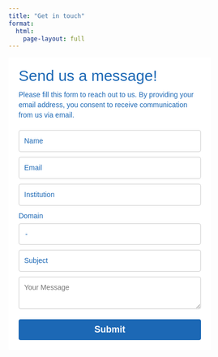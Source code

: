 ```yaml
---
title: "Get in touch"
format:
  html:
    page-layout: full
---
```


::: {layout="[ [1] ]"}
```{=html}
<style type="text/css">@import url("https://assets.mlcdn.com/fonts.css?version=1688726");</style>
    <style type="text/css">
    /* LOADER */
    .ml-form-embedSubmitLoad {
      display: inline-block;
      width: 20px;
      height: 20px;
    }

    .g-recaptcha {
    transform: scale(1);
    -webkit-transform: scale(1);
    transform-origin: 0 0;
    -webkit-transform-origin: 0 0;
    height: ;
    }

    .sr-only {
      position: absolute;
      width: 1px;
      height: 1px;
      padding: 0;
      margin: -1px;
      overflow: hidden;
      clip: rect(0,0,0,0);
      border: 0;
    }

    .ml-form-embedSubmitLoad:after {
      content: " ";
      display: block;
      width: 11px;
      height: 11px;
      margin: 1px;
      border-radius: 50%;
      border: 4px solid #fff;
    border-color: #ffffff #ffffff #ffffff transparent;
    animation: ml-form-embedSubmitLoad 1.2s linear infinite;
    }
    @keyframes ml-form-embedSubmitLoad {
      0% {
      transform: rotate(0deg);
      }
      100% {
      transform: rotate(360deg);
      }
    }
      #mlb2-6177194.ml-form-embedContainer {
        box-sizing: border-box;
        display: table;
        margin: 0 auto;
        position: static;
        width: 100% !important;
      }
      #mlb2-6177194.ml-form-embedContainer h4,
      #mlb2-6177194.ml-form-embedContainer p,
      #mlb2-6177194.ml-form-embedContainer span,
      #mlb2-6177194.ml-form-embedContainer button {
        text-transform: none !important;
        letter-spacing: normal !important;
      }
      #mlb2-6177194.ml-form-embedContainer .ml-form-embedWrapper {
        background-color: #ffffff;
        
        border-width: 0px;
        border-color: transparent;
        border-radius: 4px;
        border-style: solid;
        box-sizing: border-box;
        display: inline-block !important;
        margin: 0;
        padding: 0;
        position: relative;
              }
      #mlb2-6177194.ml-form-embedContainer .ml-form-embedWrapper.embedPopup,
      #mlb2-6177194.ml-form-embedContainer .ml-form-embedWrapper.embedDefault { width: 400px; }
      #mlb2-6177194.ml-form-embedContainer .ml-form-embedWrapper.embedForm { max-width: 400px; width: 100%; }
      #mlb2-6177194.ml-form-embedContainer .ml-form-align-left { text-align: left; }
      #mlb2-6177194.ml-form-embedContainer .ml-form-align-center { text-align: center; }
      #mlb2-6177194.ml-form-embedContainer .ml-form-align-default { display: table-cell !important; vertical-align: middle !important; text-align: center !important; }
      #mlb2-6177194.ml-form-embedContainer .ml-form-align-right { text-align: right; }
      #mlb2-6177194.ml-form-embedContainer .ml-form-embedWrapper .ml-form-embedHeader img {
        border-top-left-radius: 4px;
        border-top-right-radius: 4px;
        height: auto;
        margin: 0 auto !important;
        max-width: 100%;
        width: undefinedpx;
      }
      #mlb2-6177194.ml-form-embedContainer .ml-form-embedWrapper .ml-form-embedBody,
      #mlb2-6177194.ml-form-embedContainer .ml-form-embedWrapper .ml-form-successBody {
        padding: 20px 20px 0 20px;
      }
      #mlb2-6177194.ml-form-embedContainer .ml-form-embedWrapper .ml-form-embedBody.ml-form-embedBodyHorizontal {
        padding-bottom: 0;
      }
      #mlb2-6177194.ml-form-embedContainer .ml-form-embedWrapper .ml-form-embedBody .ml-form-embedContent,
      #mlb2-6177194.ml-form-embedContainer .ml-form-embedWrapper .ml-form-successBody .ml-form-successContent {
        text-align: left;
        margin: 0 0 20px 0;
      }
      #mlb2-6177194.ml-form-embedContainer .ml-form-embedWrapper .ml-form-embedBody .ml-form-embedContent h4,
      #mlb2-6177194.ml-form-embedContainer .ml-form-embedWrapper .ml-form-successBody .ml-form-successContent h4 {
        color: #1c68b5;
        font-family: 'Source Sans Pro', Arial, Helvetica, sans-serif;
        font-size: 30px;
        font-weight: 400;
        margin: 0 0 10px 0;
        text-align: left;
        word-break: break-word;
      }
      #mlb2-6177194.ml-form-embedContainer .ml-form-embedWrapper .ml-form-embedBody .ml-form-embedContent p,
      #mlb2-6177194.ml-form-embedContainer .ml-form-embedWrapper .ml-form-successBody .ml-form-successContent p {
        color: #1c68b5;
        font-family: 'Source Sans Pro', Arial, Helvetica, sans-serif;
        font-size: 14px;
        font-weight: 400;
        line-height: 20px;
        margin: 0 0 10px 0;
        text-align: left;
      }
      #mlb2-6177194.ml-form-embedContainer .ml-form-embedWrapper .ml-form-embedBody .ml-form-embedContent ul,
      #mlb2-6177194.ml-form-embedContainer .ml-form-embedWrapper .ml-form-embedBody .ml-form-embedContent ol,
      #mlb2-6177194.ml-form-embedContainer .ml-form-embedWrapper .ml-form-successBody .ml-form-successContent ul,
      #mlb2-6177194.ml-form-embedContainer .ml-form-embedWrapper .ml-form-successBody .ml-form-successContent ol {
        color: #1c68b5;
        font-family: 'Source Sans Pro', Arial, Helvetica, sans-serif;
        font-size: 14px;
      }
      #mlb2-6177194.ml-form-embedContainer .ml-form-embedWrapper .ml-form-embedBody .ml-form-embedContent ol ol,
      #mlb2-6177194.ml-form-embedContainer .ml-form-embedWrapper .ml-form-successBody .ml-form-successContent ol ol {
        list-style-type: lower-alpha;
      }
      #mlb2-6177194.ml-form-embedContainer .ml-form-embedWrapper .ml-form-embedBody .ml-form-embedContent ol ol ol,
      #mlb2-6177194.ml-form-embedContainer .ml-form-embedWrapper .ml-form-successBody .ml-form-successContent ol ol ol {
        list-style-type: lower-roman;
      }
      #mlb2-6177194.ml-form-embedContainer .ml-form-embedWrapper .ml-form-embedBody .ml-form-embedContent p a,
      #mlb2-6177194.ml-form-embedContainer .ml-form-embedWrapper .ml-form-successBody .ml-form-successContent p a {
        color: #000000;
        text-decoration: underline;
      }

      #mlb2-6177194.ml-form-embedContainer .ml-form-embedWrapper .ml-block-form .ml-field-group {
        text-align: left!important;
      }

      #mlb2-6177194.ml-form-embedContainer .ml-form-embedWrapper .ml-block-form .ml-field-group label {
        margin-bottom: 5px;
        color: #1c68b5;
        font-size: 14px;
        font-family: 'Source Sans Pro', Arial, Helvetica, sans-serif;
        font-weight: normal; font-style: normal; text-decoration: none;;
        display: inline-block;
        line-height: 20px;
      }
      #mlb2-6177194.ml-form-embedContainer .ml-form-embedWrapper .ml-form-embedBody .ml-form-embedContent p:last-child,
      #mlb2-6177194.ml-form-embedContainer .ml-form-embedWrapper .ml-form-successBody .ml-form-successContent p:last-child {
        margin: 0;
      }
      #mlb2-6177194.ml-form-embedContainer .ml-form-embedWrapper .ml-form-embedBody form {
        margin: 0;
        width: 100%;
      }
      #mlb2-6177194.ml-form-embedContainer .ml-form-embedWrapper .ml-form-embedBody .ml-form-formContent,
      #mlb2-6177194.ml-form-embedContainer .ml-form-embedWrapper .ml-form-embedBody .ml-form-checkboxRow {
        margin: 0 0 20px 0;
        width: 100%;
      }
      #mlb2-6177194.ml-form-embedContainer .ml-form-embedWrapper .ml-form-embedBody .ml-form-checkboxRow {
        float: left;
      }
      #mlb2-6177194.ml-form-embedContainer .ml-form-embedWrapper .ml-form-embedBody .ml-form-formContent.horozintalForm {
        margin: 0;
        padding: 0 0 20px 0;
        width: 100%;
        height: auto;
        float: left;
      }
      #mlb2-6177194.ml-form-embedContainer .ml-form-embedWrapper .ml-form-embedBody .ml-form-fieldRow {
        margin: 0 0 10px 0;
        width: 100%;
      }
      #mlb2-6177194.ml-form-embedContainer .ml-form-embedWrapper .ml-form-embedBody .ml-form-fieldRow.ml-last-item {
        margin: 0;
      }
      #mlb2-6177194.ml-form-embedContainer .ml-form-embedWrapper .ml-form-embedBody .ml-form-fieldRow.ml-formfieldHorizintal {
        margin: 0;
      }
      #mlb2-6177194.ml-form-embedContainer .ml-form-embedWrapper .ml-form-embedBody .ml-form-fieldRow input {
        background-color: #ffffff !important;
        color: #1c68b5 !important;
        border-color: #cccccc;
        border-radius: 4px !important;
        border-style: solid !important;
        border-width: 1px !important;
        font-family: 'Source Sans Pro', Arial, Helvetica, sans-serif;
        font-size: 14px !important;
        height: auto;
        line-height: 21px !important;
        margin-bottom: 0;
        margin-top: 0;
        margin-left: 0;
        margin-right: 0;
        padding: 10px 10px !important;
        width: 100% !important;
        box-sizing: border-box !important;
        max-width: 100% !important;
      }
      #mlb2-6177194.ml-form-embedContainer .ml-form-embedWrapper .ml-form-embedBody .ml-form-fieldRow input::-webkit-input-placeholder,
      #mlb2-6177194.ml-form-embedContainer .ml-form-embedWrapper .ml-form-embedBody .ml-form-horizontalRow input::-webkit-input-placeholder { color: #1c68b5; }

      #mlb2-6177194.ml-form-embedContainer .ml-form-embedWrapper .ml-form-embedBody .ml-form-fieldRow input::-moz-placeholder,
      #mlb2-6177194.ml-form-embedContainer .ml-form-embedWrapper .ml-form-embedBody .ml-form-horizontalRow input::-moz-placeholder { color: #1c68b5; }

      #mlb2-6177194.ml-form-embedContainer .ml-form-embedWrapper .ml-form-embedBody .ml-form-fieldRow input:-ms-input-placeholder,
      #mlb2-6177194.ml-form-embedContainer .ml-form-embedWrapper .ml-form-embedBody .ml-form-horizontalRow input:-ms-input-placeholder { color: #1c68b5; }

      #mlb2-6177194.ml-form-embedContainer .ml-form-embedWrapper .ml-form-embedBody .ml-form-fieldRow input:-moz-placeholder,
      #mlb2-6177194.ml-form-embedContainer .ml-form-embedWrapper .ml-form-embedBody .ml-form-horizontalRow input:-moz-placeholder { color: #1c68b5; }

      #mlb2-6177194.ml-form-embedContainer .ml-form-embedWrapper .ml-form-embedBody .ml-form-fieldRow textarea, #mlb2-6177194.ml-form-embedContainer .ml-form-embedWrapper .ml-form-embedBody .ml-form-horizontalRow textarea {
        background-color: #ffffff !important;
        color: #1c68b5 !important;
        border-color: #cccccc;
        border-radius: 4px !important;
        border-style: solid !important;
        border-width: 1px !important;
        font-family: 'Source Sans Pro', Arial, Helvetica, sans-serif;
        font-size: 14px !important;
        height: auto;
        line-height: 21px !important;
        margin-bottom: 0;
        margin-top: 0;
        padding: 10px 10px !important;
        width: 100% !important;
        box-sizing: border-box !important;
        max-width: 100% !important;
      }

      #mlb2-6177194.ml-form-embedContainer .ml-form-embedWrapper .ml-form-embedBody .ml-form-fieldRow .custom-radio .custom-control-label::before, #mlb2-6177194.ml-form-embedContainer .ml-form-embedWrapper .ml-form-embedBody .ml-form-horizontalRow .custom-radio .custom-control-label::before, #mlb2-6177194.ml-form-embedContainer .ml-form-embedWrapper .ml-form-embedBody .ml-form-fieldRow .custom-checkbox .custom-control-label::before, #mlb2-6177194.ml-form-embedContainer .ml-form-embedWrapper .ml-form-embedBody .ml-form-horizontalRow .custom-checkbox .custom-control-label::before, #mlb2-6177194.ml-form-embedContainer .ml-form-embedWrapper .ml-form-embedBody .ml-form-embedPermissions .ml-form-embedPermissionsOptionsCheckbox .label-description::before, #mlb2-6177194.ml-form-embedContainer .ml-form-embedWrapper .ml-form-embedBody .ml-form-interestGroupsRow .ml-form-interestGroupsRowCheckbox .label-description::before, #mlb2-6177194.ml-form-embedContainer .ml-form-embedWrapper .ml-form-embedBody .ml-form-checkboxRow .label-description::before {
          border-color: #cccccc!important;
          background-color: #ffffff!important;
      }

      #mlb2-6177194.ml-form-embedContainer .ml-form-embedWrapper .ml-form-embedBody .ml-form-fieldRow input.custom-control-input[type="checkbox"]{
        box-sizing: border-box;
        padding: 0;
        position: absolute;
        z-index: -1;
        opacity: 0;
        margin-top: 5px;
        margin-left: -1.5rem;
        overflow: visible;
      }

      #mlb2-6177194.ml-form-embedContainer .ml-form-embedWrapper .ml-form-embedBody .ml-form-fieldRow .custom-checkbox .custom-control-label::before, #mlb2-6177194.ml-form-embedContainer .ml-form-embedWrapper .ml-form-embedBody .ml-form-horizontalRow .custom-checkbox .custom-control-label::before, #mlb2-6177194.ml-form-embedContainer .ml-form-embedWrapper .ml-form-embedBody .ml-form-embedPermissions .ml-form-embedPermissionsOptionsCheckbox .label-description::before, #mlb2-6177194.ml-form-embedContainer .ml-form-embedWrapper .ml-form-embedBody .ml-form-interestGroupsRow .ml-form-interestGroupsRowCheckbox .label-description::before, #mlb2-6177194.ml-form-embedContainer .ml-form-embedWrapper .ml-form-embedBody .ml-form-checkboxRow .label-description::before {
        border-radius: 4px!important;
      }


      #mlb2-6177194.ml-form-embedContainer .ml-form-embedWrapper .ml-form-embedBody .ml-form-checkboxRow input[type=checkbox]:checked~.label-description::after, #mlb2-6177194.ml-form-embedContainer .ml-form-embedWrapper .ml-form-embedBody .ml-form-embedPermissions .ml-form-embedPermissionsOptionsCheckbox input[type=checkbox]:checked~.label-description::after, #mlb2-6177194.ml-form-embedContainer .ml-form-embedWrapper .ml-form-embedBody .ml-form-fieldRow .custom-checkbox .custom-control-input:checked~.custom-control-label::after, #mlb2-6177194.ml-form-embedContainer .ml-form-embedWrapper .ml-form-embedBody .ml-form-horizontalRow .custom-checkbox .custom-control-input:checked~.custom-control-label::after, #mlb2-6177194.ml-form-embedContainer .ml-form-embedWrapper .ml-form-embedBody .ml-form-interestGroupsRow .ml-form-interestGroupsRowCheckbox input[type=checkbox]:checked~.label-description::after {
        background-image: url("data:image/svg+xml,%3csvg xmlns='http://www.w3.org/2000/svg' viewBox='0 0 8 8'%3e%3cpath fill='%23fff' d='M6.564.75l-3.59 3.612-1.538-1.55L0 4.26 2.974 7.25 8 2.193z'/%3e%3c/svg%3e");
      }

      #mlb2-6177194.ml-form-embedContainer .ml-form-embedWrapper .ml-form-embedBody .ml-form-fieldRow .custom-radio .custom-control-input:checked~.custom-control-label::after, #mlb2-6177194.ml-form-embedContainer .ml-form-embedWrapper .ml-form-embedBody .ml-form-fieldRow .custom-radio .custom-control-input:checked~.custom-control-label::after {
        background-image: url("data:image/svg+xml,%3csvg xmlns='http://www.w3.org/2000/svg' viewBox='-4 -4 8 8'%3e%3ccircle r='3' fill='%23fff'/%3e%3c/svg%3e");
      }

      #mlb2-6177194.ml-form-embedContainer .ml-form-embedWrapper .ml-form-embedBody .ml-form-fieldRow .custom-radio .custom-control-input:checked~.custom-control-label::before, #mlb2-6177194.ml-form-embedContainer .ml-form-embedWrapper .ml-form-embedBody .ml-form-horizontalRow .custom-radio .custom-control-input:checked~.custom-control-label::before, #mlb2-6177194.ml-form-embedContainer .ml-form-embedWrapper .ml-form-embedBody .ml-form-fieldRow .custom-checkbox .custom-control-input:checked~.custom-control-label::before, #mlb2-6177194.ml-form-embedContainer .ml-form-embedWrapper .ml-form-embedBody .ml-form-horizontalRow .custom-checkbox .custom-control-input:checked~.custom-control-label::before, #mlb2-6177194.ml-form-embedContainer .ml-form-embedWrapper .ml-form-embedBody .ml-form-embedPermissions .ml-form-embedPermissionsOptionsCheckbox input[type=checkbox]:checked~.label-description::before, #mlb2-6177194.ml-form-embedContainer .ml-form-embedWrapper .ml-form-embedBody .ml-form-interestGroupsRow .ml-form-interestGroupsRowCheckbox input[type=checkbox]:checked~.label-description::before, #mlb2-6177194.ml-form-embedContainer .ml-form-embedWrapper .ml-form-embedBody .ml-form-checkboxRow input[type=checkbox]:checked~.label-description::before  {
          border-color: #000000!important;
          background-color: #000000!important;
      }

      #mlb2-6177194.ml-form-embedContainer .ml-form-embedWrapper .ml-form-embedBody .ml-form-fieldRow .custom-radio .custom-control-label::before, #mlb2-6177194.ml-form-embedContainer .ml-form-embedWrapper .ml-form-embedBody .ml-form-horizontalRow .custom-radio .custom-control-label::before, #mlb2-6177194.ml-form-embedContainer .ml-form-embedWrapper .ml-form-embedBody .ml-form-fieldRow .custom-radio .custom-control-label::after, #mlb2-6177194.ml-form-embedContainer .ml-form-embedWrapper .ml-form-embedBody .ml-form-horizontalRow .custom-radio .custom-control-label::after, #mlb2-6177194.ml-form-embedContainer .ml-form-embedWrapper .ml-form-embedBody .ml-form-fieldRow .custom-checkbox .custom-control-label::before, #mlb2-6177194.ml-form-embedContainer .ml-form-embedWrapper .ml-form-embedBody .ml-form-fieldRow .custom-checkbox .custom-control-label::after, #mlb2-6177194.ml-form-embedContainer .ml-form-embedWrapper .ml-form-embedBody .ml-form-horizontalRow .custom-checkbox .custom-control-label::before, #mlb2-6177194.ml-form-embedContainer .ml-form-embedWrapper .ml-form-embedBody .ml-form-horizontalRow .custom-checkbox .custom-control-label::after {
           top: 2px;
           box-sizing: border-box;
      }

      #mlb2-6177194.ml-form-embedContainer .ml-form-embedWrapper .ml-form-embedBody .ml-form-embedPermissions .ml-form-embedPermissionsOptionsCheckbox .label-description::before, #mlb2-6177194.ml-form-embedContainer .ml-form-embedWrapper .ml-form-embedBody .ml-form-embedPermissions .ml-form-embedPermissionsOptionsCheckbox .label-description::after, #mlb2-6177194.ml-form-embedContainer .ml-form-embedWrapper .ml-form-embedBody .ml-form-checkboxRow .label-description::before, #mlb2-6177194.ml-form-embedContainer .ml-form-embedWrapper .ml-form-embedBody .ml-form-checkboxRow .label-description::after {
           top: 0px!important;
           box-sizing: border-box!important;
      }

      #mlb2-6177194.ml-form-embedContainer .ml-form-embedWrapper .ml-form-embedBody .ml-form-checkboxRow .label-description::before, #mlb2-6177194.ml-form-embedContainer .ml-form-embedWrapper .ml-form-embedBody .ml-form-checkboxRow .label-description::after {
        top: 0px!important;
           box-sizing: border-box!important;
      }

       #mlb2-6177194.ml-form-embedContainer .ml-form-embedWrapper .ml-form-embedBody .ml-form-interestGroupsRow .ml-form-interestGroupsRowCheckbox .label-description::after {
            top: 0px!important;
            box-sizing: border-box!important;
            position: absolute;
            left: -1.5rem;
            display: block;
            width: 1rem;
            height: 1rem;
            content: "";
       }

      #mlb2-6177194.ml-form-embedContainer .ml-form-embedWrapper .ml-form-embedBody .ml-form-interestGroupsRow .ml-form-interestGroupsRowCheckbox .label-description::before {
        top: 0px!important;
        box-sizing: border-box!important;
      }

      #mlb2-6177194.ml-form-embedContainer .ml-form-embedWrapper .ml-form-embedBody .custom-control-label::before {
          position: absolute;
          top: 4px;
          left: -1.5rem;
          display: block;
          width: 16px;
          height: 16px;
          pointer-events: none;
          content: "";
          background-color: #ffffff;
          border: #adb5bd solid 1px;
          border-radius: 50%;
      }

      #mlb2-6177194.ml-form-embedContainer .ml-form-embedWrapper .ml-form-embedBody .custom-control-label::after {
          position: absolute;
          top: 2px!important;
          left: -1.5rem;
          display: block;
          width: 1rem;
          height: 1rem;
          content: "";
      }

      #mlb2-6177194.ml-form-embedContainer .ml-form-embedWrapper .ml-form-embedBody .ml-form-embedPermissions .ml-form-embedPermissionsOptionsCheckbox .label-description::before, #mlb2-6177194.ml-form-embedContainer .ml-form-embedWrapper .ml-form-embedBody .ml-form-interestGroupsRow .ml-form-interestGroupsRowCheckbox .label-description::before, #mlb2-6177194.ml-form-embedContainer .ml-form-embedWrapper .ml-form-embedBody .ml-form-checkboxRow .label-description::before {
          position: absolute;
          top: 4px;
          left: -1.5rem;
          display: block;
          width: 16px;
          height: 16px;
          pointer-events: none;
          content: "";
          background-color: #ffffff;
          border: #adb5bd solid 1px;
          border-radius: 50%;
      }

      #mlb2-6177194.ml-form-embedContainer .ml-form-embedWrapper .ml-form-embedBody .ml-form-embedPermissions .ml-form-embedPermissionsOptionsCheckbox .label-description::after {
          position: absolute;
          top: 0px!important;
          left: -1.5rem;
          display: block;
          width: 1rem;
          height: 1rem;
          content: "";
      }

      #mlb2-6177194.ml-form-embedContainer .ml-form-embedWrapper .ml-form-embedBody .ml-form-checkboxRow .label-description::after {
          position: absolute;
          top: 0px!important;
          left: -1.5rem;
          display: block;
          width: 1rem;
          height: 1rem;
          content: "";
      }

      #mlb2-6177194.ml-form-embedContainer .ml-form-embedWrapper .ml-form-embedBody .custom-radio .custom-control-label::after {
          background: no-repeat 50%/50% 50%;
      }
      #mlb2-6177194.ml-form-embedContainer .ml-form-embedWrapper .ml-form-embedBody .custom-checkbox .custom-control-label::after, #mlb2-6177194.ml-form-embedContainer .ml-form-embedWrapper .ml-form-embedBody .ml-form-embedPermissions .ml-form-embedPermissionsOptionsCheckbox .label-description::after, #mlb2-6177194.ml-form-embedContainer .ml-form-embedWrapper .ml-form-embedBody .ml-form-interestGroupsRow .ml-form-interestGroupsRowCheckbox .label-description::after, #mlb2-6177194.ml-form-embedContainer .ml-form-embedWrapper .ml-form-embedBody .ml-form-checkboxRow .label-description::after {
          background: no-repeat 50%/50% 50%;
      }

      #mlb2-6177194.ml-form-embedContainer .ml-form-embedWrapper .ml-form-embedBody .ml-form-fieldRow .custom-control, #mlb2-6177194.ml-form-embedContainer .ml-form-embedWrapper .ml-form-embedBody .ml-form-horizontalRow .custom-control {
        position: relative;
        display: block;
        min-height: 1.5rem;
        padding-left: 1.5rem;
      }

      #mlb2-6177194.ml-form-embedContainer .ml-form-embedWrapper .ml-form-embedBody .ml-form-fieldRow .custom-radio .custom-control-input, #mlb2-6177194.ml-form-embedContainer .ml-form-embedWrapper .ml-form-embedBody .ml-form-horizontalRow .custom-radio .custom-control-input, #mlb2-6177194.ml-form-embedContainer .ml-form-embedWrapper .ml-form-embedBody .ml-form-fieldRow .custom-checkbox .custom-control-input, #mlb2-6177194.ml-form-embedContainer .ml-form-embedWrapper .ml-form-embedBody .ml-form-horizontalRow .custom-checkbox .custom-control-input {
          position: absolute;
          z-index: -1;
          opacity: 0;
          box-sizing: border-box;
          padding: 0;
      }

      #mlb2-6177194.ml-form-embedContainer .ml-form-embedWrapper .ml-form-embedBody .ml-form-fieldRow .custom-radio .custom-control-label, #mlb2-6177194.ml-form-embedContainer .ml-form-embedWrapper .ml-form-embedBody .ml-form-horizontalRow .custom-radio .custom-control-label, #mlb2-6177194.ml-form-embedContainer .ml-form-embedWrapper .ml-form-embedBody .ml-form-fieldRow .custom-checkbox .custom-control-label, #mlb2-6177194.ml-form-embedContainer .ml-form-embedWrapper .ml-form-embedBody .ml-form-horizontalRow .custom-checkbox .custom-control-label {
          color: #1c68b5;
          font-size: 12px!important;
          font-family: 'Open Sans', Arial, Helvetica, sans-serif;
          line-height: 22px;
          margin-bottom: 0;
          position: relative;
          vertical-align: top;
          font-style: normal;
          font-weight: 700;
      }

      #mlb2-6177194.ml-form-embedContainer .ml-form-embedWrapper .ml-form-embedBody .ml-form-fieldRow .custom-select, #mlb2-6177194.ml-form-embedContainer .ml-form-embedWrapper .ml-form-embedBody .ml-form-horizontalRow .custom-select {
        background-color: #ffffff !important;
        color: #1c68b5 !important;
        border-color: #cccccc;
        border-radius: 4px !important;
        border-style: solid !important;
        border-width: 1px !important;
        font-family: 'Source Sans Pro', Arial, Helvetica, sans-serif;
        font-size: 14px !important;
        line-height: 20px !important;
        margin-bottom: 0;
        margin-top: 0;
        padding: 10px 28px 10px 12px !important;
        width: 100% !important;
        box-sizing: border-box !important;
        max-width: 100% !important;
        height: auto;
        display: inline-block;
        vertical-align: middle;
        background: url('https://assets.mlcdn.com/ml/images/default/dropdown.svg') no-repeat right .75rem center/8px 10px;
        -webkit-appearance: none;
        -moz-appearance: none;
        appearance: none;
      }


      #mlb2-6177194.ml-form-embedContainer .ml-form-embedWrapper .ml-form-embedBody .ml-form-horizontalRow {
        height: auto;
        width: 100%;
        float: left;
      }
      .ml-form-formContent.horozintalForm .ml-form-horizontalRow .ml-input-horizontal { width: 70%; float: left; }
      .ml-form-formContent.horozintalForm .ml-form-horizontalRow .ml-button-horizontal { width: 30%; float: left; }
      .ml-form-formContent.horozintalForm .ml-form-horizontalRow .ml-button-horizontal.labelsOn { padding-top: 25px;  }
      .ml-form-formContent.horozintalForm .ml-form-horizontalRow .horizontal-fields { box-sizing: border-box; float: left; padding-right: 10px;  }
      #mlb2-6177194.ml-form-embedContainer .ml-form-embedWrapper .ml-form-embedBody .ml-form-horizontalRow input {
        background-color: #ffffff;
        color: #1c68b5;
        border-color: #cccccc;
        border-radius: 4px;
        border-style: solid;
        border-width: 1px;
        font-family: 'Source Sans Pro', Arial, Helvetica, sans-serif;
        font-size: 14px;
        line-height: 20px;
        margin-bottom: 0;
        margin-top: 0;
        padding: 10px 10px;
        width: 100%;
        box-sizing: border-box;
        overflow-y: initial;
      }
      #mlb2-6177194.ml-form-embedContainer .ml-form-embedWrapper .ml-form-embedBody .ml-form-horizontalRow button {
        background-color: #1c68b5 !important;
        border-color: #1c68b5;
        border-style: solid;
        border-width: 1px;
        border-radius: 4px;
        box-shadow: none;
        color: #ffffff !important;
        cursor: pointer;
        font-family: 'Source Sans Pro', Arial, Helvetica, sans-serif;
        font-size: 18px !important;
        font-weight: 700;
        line-height: 20px;
        margin: 0 !important;
        padding: 10px !important;
        width: 100%;
        height: auto;
      }
      #mlb2-6177194.ml-form-embedContainer .ml-form-embedWrapper .ml-form-embedBody .ml-form-horizontalRow button:hover {
        background-color: #1c74c9 !important;
        border-color: #1c74c9 !important;
      }
      #mlb2-6177194.ml-form-embedContainer .ml-form-embedWrapper .ml-form-embedBody .ml-form-checkboxRow input[type="checkbox"] {
        box-sizing: border-box;
        padding: 0;
        position: absolute;
        z-index: -1;
        opacity: 0;
        margin-top: 5px;
        margin-left: -1.5rem;
        overflow: visible;
      }
      #mlb2-6177194.ml-form-embedContainer .ml-form-embedWrapper .ml-form-embedBody .ml-form-checkboxRow .label-description {
        color: #000000;
        display: block;
        font-family: 'Open Sans', Arial, Helvetica, sans-serif;
        font-size: 12px;
        text-align: left;
        margin-bottom: 0;
        position: relative;
        vertical-align: top;
      }
      #mlb2-6177194.ml-form-embedContainer .ml-form-embedWrapper .ml-form-embedBody .ml-form-checkboxRow label {
        font-weight: normal;
        margin: 0;
        padding: 0;
        position: relative;
        display: block;
        min-height: 24px;
        padding-left: 24px;

      }
      #mlb2-6177194.ml-form-embedContainer .ml-form-embedWrapper .ml-form-embedBody .ml-form-checkboxRow label a {
        color: #000000;
        text-decoration: underline;
      }
      #mlb2-6177194.ml-form-embedContainer .ml-form-embedWrapper .ml-form-embedBody .ml-form-checkboxRow label p {
        color: #000000 !important;
        font-family: 'Open Sans', Arial, Helvetica, sans-serif !important;
        font-size: 12px !important;
        font-weight: normal !important;
        line-height: 18px !important;
        padding: 0 !important;
        margin: 0 5px 0 0 !important;
      }
      #mlb2-6177194.ml-form-embedContainer .ml-form-embedWrapper .ml-form-embedBody .ml-form-checkboxRow label p:last-child {
        margin: 0;
      }
      #mlb2-6177194.ml-form-embedContainer .ml-form-embedWrapper .ml-form-embedBody .ml-form-embedSubmit {
        margin: 0 0 20px 0;
        float: left;
        width: 100%;
      }
      #mlb2-6177194.ml-form-embedContainer .ml-form-embedWrapper .ml-form-embedBody .ml-form-embedSubmit button {
        background-color: #1c68b5 !important;
        border: none !important;
        border-radius: 4px !important;
        box-shadow: none !important;
        color: #ffffff !important;
        cursor: pointer;
        font-family: 'Source Sans Pro', Arial, Helvetica, sans-serif !important;
        font-size: 18px !important;
        font-weight: 700 !important;
        line-height: 21px !important;
        height: auto;
        padding: 10px !important;
        width: 100% !important;
        box-sizing: border-box !important;
      }
      #mlb2-6177194.ml-form-embedContainer .ml-form-embedWrapper .ml-form-embedBody .ml-form-embedSubmit button.loading {
        display: none;
      }
      #mlb2-6177194.ml-form-embedContainer .ml-form-embedWrapper .ml-form-embedBody .ml-form-embedSubmit button:hover {
        background-color: #1c74c9 !important;
      }
      .ml-subscribe-close {
        width: 30px;
        height: 30px;
        background: url('https://assets.mlcdn.com/ml/images/default/modal_close.png') no-repeat;
        background-size: 30px;
        cursor: pointer;
        margin-top: -10px;
        margin-right: -10px;
        position: absolute;
        top: 0;
        right: 0;
      }
      .ml-error input, .ml-error textarea, .ml-error select {
        border-color: red!important;
      }

      .ml-error .custom-checkbox-radio-list {
        border: 1px solid red !important;
        border-radius: 4px;
        padding: 10px;
      }

      .ml-error .label-description,
      .ml-error .label-description p,
      .ml-error .label-description p a,
      .ml-error label:first-child {
        color: #ff0000 !important;
      }

      #mlb2-6177194.ml-form-embedContainer .ml-form-embedWrapper .ml-form-embedBody .ml-form-checkboxRow.ml-error .label-description p,
      #mlb2-6177194.ml-form-embedContainer .ml-form-embedWrapper .ml-form-embedBody .ml-form-checkboxRow.ml-error .label-description p:first-letter {
        color: #ff0000 !important;
      }
            @media only screen and (max-width: 400px){

        .ml-form-embedWrapper.embedDefault, .ml-form-embedWrapper.embedPopup { width: 100%!important; }
        .ml-form-formContent.horozintalForm { float: left!important; }
        .ml-form-formContent.horozintalForm .ml-form-horizontalRow { height: auto!important; width: 100%!important; float: left!important; }
        .ml-form-formContent.horozintalForm .ml-form-horizontalRow .ml-input-horizontal { width: 100%!important; }
        .ml-form-formContent.horozintalForm .ml-form-horizontalRow .ml-input-horizontal > div { padding-right: 0px!important; padding-bottom: 10px; }
        .ml-form-formContent.horozintalForm .ml-button-horizontal { width: 100%!important; }
        .ml-form-formContent.horozintalForm .ml-button-horizontal.labelsOn { padding-top: 0px!important; }

      }
    </style>

    


      
    <div id="mlb2-6177194" class="ml-form-embedContainer ml-subscribe-form ml-subscribe-form-6177194">
      <div class="ml-form-align-left ">
        <div class="ml-form-embedWrapper embedForm">

          
          

          <div class="ml-form-embedBody ml-form-embedBodyDefault row-form">

            <div class="ml-form-embedContent" style=" ">
              
                <h4>Send us a message!</h4>
                <p>Please fill this form to reach out to us.&nbsp;By providing your email address, you consent to receive communication from us via email.</p>
              
            </div>

            <form class="ml-block-form" action="https://assets.mailerlite.com/jsonp/503158/forms/93049067756586916/subscribe" data-code="" method="post" target="_blank">
              <div class="ml-form-formContent">
                

                  
                  <div class="ml-form-fieldRow ">
                    <div class="ml-field-group ml-field-last_name ml-validate-required">

                      


                      <!-- input -->
                      <input aria-label="last_name" aria-required="true" type="text" class="form-control" data-inputmask="" name="fields[last_name]" placeholder="Name" autocomplete="family-name">
                      <!-- /input -->

                      <!-- textarea -->
                      
                      <!-- /textarea -->

                      <!-- select -->
                      
                      <!-- /select -->

                      <!-- checkboxes -->
            
            <!-- /checkboxes -->

                      <!-- radio -->
                      
                      <!-- /radio -->

                      <!-- countries -->
                      
                      <!-- /countries -->





                    </div>
                  </div><div class="ml-form-fieldRow ">
                    <div class="ml-field-group ml-field-email ml-validate-email ml-validate-required">

                      


                      <!-- input -->
                      <input aria-label="email" aria-required="true" type="email" class="form-control" data-inputmask="" name="fields[email]" placeholder="Email" autocomplete="email">
                      <!-- /input -->

                      <!-- textarea -->
                      
                      <!-- /textarea -->

                      <!-- select -->
                      
                      <!-- /select -->

                      <!-- checkboxes -->
            
            <!-- /checkboxes -->

                      <!-- radio -->
                      
                      <!-- /radio -->

                      <!-- countries -->
                      
                      <!-- /countries -->





                    </div>
                  </div><div class="ml-form-fieldRow ">
                    <div class="ml-field-group ml-field-city ml-validate-required">

                      


                      <!-- input -->
                      <input aria-label="city" aria-required="true" type="text" class="form-control" data-inputmask="" name="fields[city]" placeholder="Institution" autocomplete="">
                      <!-- /input -->

                      <!-- textarea -->
                      
                      <!-- /textarea -->

                      <!-- select -->
                      
                      <!-- /select -->

                      <!-- checkboxes -->
            
            <!-- /checkboxes -->

                      <!-- radio -->
                      
                      <!-- /radio -->

                      <!-- countries -->
                      
                      <!-- /countries -->





                    </div>
                  </div><div class="ml-form-fieldRow ">
                    <div class="ml-field-group ml-field-phone ml-validate-required">

                      <label>Domain</label>


                      <!-- input -->
                      
                      <!-- /input -->

                      <!-- textarea -->
                      
                      <!-- /textarea -->

                      <!-- select -->
                      <select class="custom-select" name="fields[phone]" aria-label="phone" aria-required="true">
                        <option value="">-</option>
                        <!-- Visible if current or any next has value -->
                        <option>
                          .edu
                        </option>

                        <option>
                          .ac.in
                        </option>

                        <option>
                          .edu.in
                        </option>

                        <option>
                          custom
                        </option>

                        

                        

                        

                        

                        

                        
                      </select>
                      <!-- /select -->

                      <!-- checkboxes -->
            
            <!-- /checkboxes -->

                      <!-- radio -->
                      
                      <!-- /radio -->

                      <!-- countries -->
                      
                      <!-- /countries -->





                    </div>
                  </div><div class="ml-form-fieldRow ">
                    <div class="ml-field-group ml-field-state ml-validate-required">

                      


                      <!-- input -->
                      <input aria-label="state" aria-required="true" type="text" class="form-control" data-inputmask="" name="fields[state]" placeholder="Subject" autocomplete="">
                      <!-- /input -->

                      <!-- textarea -->
                      
                      <!-- /textarea -->

                      <!-- select -->
                      
                      <!-- /select -->

                      <!-- checkboxes -->
            
            <!-- /checkboxes -->

                      <!-- radio -->
                      
                      <!-- /radio -->

                      <!-- countries -->
                      
                      <!-- /countries -->





                    </div>
                  </div><div class="ml-form-fieldRow ml-last-item">
                    <div class="ml-field-group ml-field-company ml-validate-required">

                      


                      <!-- input -->
                      
                      <!-- /input -->

                      <!-- textarea -->
                      <textarea class="form-control" name="fields[company]" aria-label="company" aria-required="true" maxlength="255" placeholder="Your Message"></textarea>
                      <!-- /textarea -->

                      <!-- select -->
                      
                      <!-- /select -->

                      <!-- checkboxes -->
            
            <!-- /checkboxes -->

                      <!-- radio -->
                      
                      <!-- /radio -->

                      <!-- countries -->
                      
                      <!-- /countries -->





                    </div>
                  </div>
                
              </div>

              

              <!-- Privacy policy -->
              
              <!-- /Privacy policy -->




<div class="ml-form-recaptcha ml-validate-required" style="float: left;">
                <style type="text/css">
  .ml-form-recaptcha {
    margin-bottom: 20px;
  }

  .ml-form-recaptcha.ml-error iframe {
    border: solid 1px #ff0000;
  }

  @media screen and (max-width: 480px) {
    .ml-form-recaptcha {
      width: 220px!important
    }
    .g-recaptcha {
      transform: scale(0.78);
      -webkit-transform: scale(0.78);
      transform-origin: 0 0;
      -webkit-transform-origin: 0 0;
    }
  }
</style>
  <script src="https://www.google.com/recaptcha/api.js"></script>
  <div class="g-recaptcha" data-sitekey="6Lf1KHQUAAAAAFNKEX1hdSWCS3mRMv4FlFaNslaD"></div>
</div>


              
              <input type="hidden" name="ml-submit" value="1">

              <div class="ml-form-embedSubmit">
                
                  <button type="submit" class="primary">Submit</button>
                
                <button disabled="disabled" style="display: none;" type="button" class="loading">
                  <div class="ml-form-embedSubmitLoad"></div>
                  <span class="sr-only">Loading...</span>
                </button>
              </div>

              
              <input type="hidden" name="anticsrf" value="true">
            </form>
          </div>

          <div class="ml-form-successBody row-success" style="display: none">

            <div class="ml-form-successContent">
              
                <h4>Thanks for filling out our form!</h4>
                <p>Thank you for reaching out to us. </p>
<p>We will look over your message and&nbsp;get in touch with you soon.&nbsp;<strong><br></strong></p>
<p>The Sprytix Team<br></p>


              
            </div>

          </div>
        </div>
      </div>
    </div>

  

  
  
  <script>
    function ml_webform_success_6177194() {
      var $ = ml_jQuery || jQuery;
      $('.ml-subscribe-form-6177194 .row-success').show();
      $('.ml-subscribe-form-6177194 .row-form').hide();
    }
      </script>
  
  
      <script src="https://groot.mailerlite.com/js/w/webforms.min.js?vc2affd81117220f6978e779b988d5128" type="text/javascript"></script>
        <script>
            fetch("https://assets.mailerlite.com/jsonp/503158/forms/93049067756586916/track-view")
        </script>
```
:::
